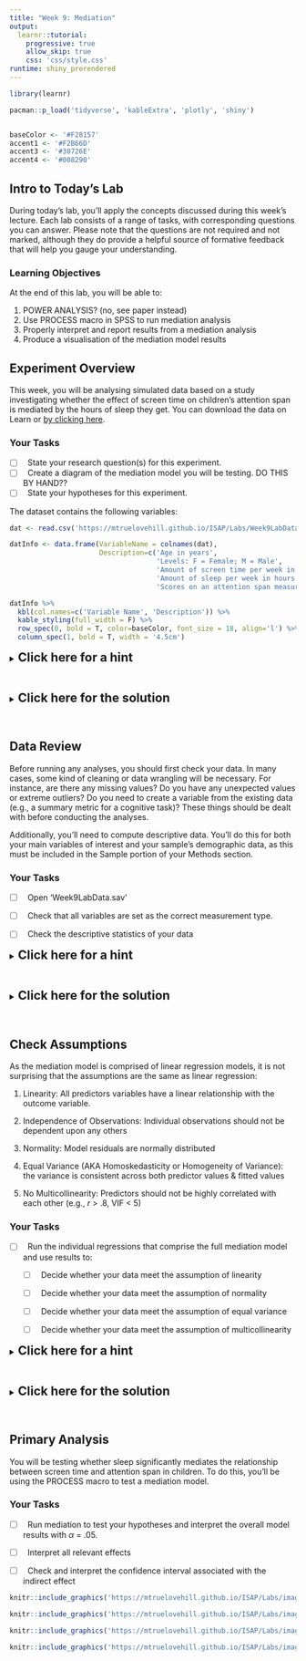 ```yaml
---
title: "Week 9: Mediation"
output:
  learnr::tutorial:
    progressive: true
    allow_skip: true
    css: 'css/style.css'
runtime: shiny_prerendered
---
```


```r
library(learnr)

pacman::p_load('tidyverse', 'kableExtra', 'plotly', 'shiny')


baseColor <- '#F28157'
accent1 <- '#F2B66D'
accent3 <- '#30726E'
accent4 <- '#008290'
```


## Intro to Today's Lab

During today's lab, you'll apply the concepts discussed during this week's lecture. Each lab consists of a range of tasks, with corresponding questions you can answer. Please note that the questions are not required and not marked, although they do provide a helpful source of formative feedback that will help you gauge your understanding. 

### Learning Objectives
At the end of this lab, you will be able to:

1. POWER ANALYSIS? (no, see paper instead)
2. Use PROCESS macro in SPSS to run mediation analysis
3. Properly interpret and report results from a mediation analysis
4. Produce a visualisation of the mediation model results


## Experiment Overview

This week, you will be analysing simulated data based on a study investigating whether the effect of screen time on children's attention span is mediated by the hours of sleep they get. You can download the data on Learn or [by clicking here](https://mtruelovehill.github.io/ISAP/Labs/Week9LabData.sav).

### Your Tasks
+ [ ] $\ $ State your research question(s) for this experiment.
+ [ ] $\ $ Create a diagram of the mediation model you will be testing. DO THIS BY HAND??
+ [ ] $\ $ State your hypotheses for this experiment.

The dataset contains the following variables:

```r
dat <- read.csv('https://mtruelovehill.github.io/ISAP/Labs/Week9LabData.csv')

datInfo <- data.frame(VariableName = colnames(dat),
                      Description=c('Age in years',
                                    'Levels: F = Female; M = Male',
                                    'Amount of screen time per week in hours',
                                    'Amount of sleep per week in hours',
                                    'Scores on an attention span measure; values may range between 50-80'))

datInfo %>%
  kbl(col.names=c('Variable Name', 'Description')) %>%
  kable_styling(full_width = F) %>%
  row_spec(0, bold = T, color=baseColor, font_size = 18, align='l') %>%
  column_spec(1, bold = T, width = '4.5cm')
```


<div class="container">
<details><summary><span style = "font-weight: bold; font-size: 16pt"> Click here for a hint </span></summary>

HINT HERE

</details>
</div>
</br>

<div class="container">
<details><summary><span style = "font-weight: bold; font-size: 16pt"> Click here for the solution </span></summary>

SOLUTION HERE

</details>
</div>
</br>


## Data Review

Before running any analyses, you should first check your data. In many cases, some kind of cleaning or data wrangling will be necessary. For instance, are there any missing values? Do you have any unexpected values or extreme outliers? Do you need to create a variable from the existing data (e.g., a summary metric for a cognitive task)? These things should be dealt with before conducting the analyses.

Additionally, you'll need to compute descriptive data. You'll do this for both your main variables of interest and your sample's demographic data, as this must be included in the Sample portion of your Methods section. 

### Your Tasks

+ [ ] $\ $ Open 'Week9LabData.sav'

+ [ ] $\ $ Check that all variables are set as the correct measurement type. 

+ [ ] $\ $ Check the descriptive statistics of your data

<div class="container">
<details><summary><span style = "font-weight: bold; font-size: 16pt"> Click here for a hint </span></summary>

For continuous variables, the descriptive statistics to check are mean and standard deviation. It's also useful to check the minimum and maximum so you can easily identify values outside of your expected range. For categorical variables, you'll check the frequency of participants in each group. It may also be useful to check the mode.


</details>
</div>
</br>

<div class="container">
<details><summary><span style = "font-weight: bold; font-size: 16pt"> Click here for the solution </span></summary>

* `Age` - Scale

* `Gender` - Nominal

* `Screen` - Scale

* `Sleep` - Scale

* `Att` - Scale

`Age` should be set as scale. Otherwise all variables are coded properly.

<br>
<span style = "font-weight: bold; font-size: 14pt"> Check Descriptive Statistics </span>

**Categorical Variables:** The only categorical variable in this week's dataset is `Gender`. Click *Analyze>Descriptive Statistics>Frequencies*, then add `Gender` to the 'Variable(s)' box. Make sure 'Display frequency tables' is checked, then click 'OK'. You should see the following output:

```r
knitr::include_graphics('https://mtruelovehill.github.io/ISAP/Labs/images/week9_genDist.png')
```


**Continuous Variables:** All remaining variables are continuous. Click *Analyze>Descriptive Statistics>Frequencies*, then add these to the 'Variable(s)' box. Make sure 'Display frequency tables' is not ticked, then click 'Statistics'. Tick 'Mean', 'Std. Deviation', 'Minimum', and 'Maximum'. Click 'Continue', then 'OK'. You should see the following output:

```r
knitr::include_graphics('https://mtruelovehill.github.io/ISAP/Labs/images/week9_descriptives.png')
```


</details>
</div>
</br>

## Check Assumptions

As the mediation model is comprised of linear regression models, it is not surprising that the assumptions are the same as linear regression: 

(1) Linearity: All predictors variables have a linear relationship with the outcome variable.

(2) Independence of Observations: Individual observations should not be dependent upon any others

(3) Normality: Model residuals are normally distributed

(4) Equal Variance (AKA Homoskedasticity or Homogeneity of Variance): the variance is consistent across both predictor values & fitted values

(5) No Multicollinearity: Predictors should not be highly correlated with each other (e.g., $r$ > .8, VIF < 5)


### Your Tasks

+ [ ] $\ $ Run the individual regressions that comprise the full mediation model and use results to:

  + [ ] $\ $ Decide whether your data meet the assumption of linearity

  + [ ] $\ $ Decide whether your data meet the assumption of normality

  + [ ] $\ $ Decide whether your data meet the assumption of equal variance

  + [ ] $\ $ Decide whether your data meet the assumption of multicollinearity

<div class="container">
<details><summary><span style = "font-weight: bold; font-size: 16pt"> Click here for a hint </span></summary>

This mediation model is comprised of the following regression models:

$Sleep_i \sim \beta_0 + \beta_1ScreenTime_i + \epsilon_i$


$Attention_i \sim \beta_0 + \beta_1ScreenTime_i + \beta_2Sleep_i + \epsilon_i$

</details>
</div>
</br>

<div class="container">
<details><summary><span style = "font-weight: bold; font-size: 16pt"> Click here for the solution </span></summary>

<span style = "font-weight: bold; font-size: 14pt"> **Model 1 Assumptions: `Sleep` ~ `Screen` ** </span>

To test this model's assumptions, navigate to  *Analyze > Regression > Linear*. Add your outcome variable, `Sleep`, to the 'Dependent' box and your predictor, `Screen`, to the 'Independent(s)' box.

To produce the histogram, P-P plot, and the plot of residuals by predicted values, click 'Plots', move the ZRESID variable (which reflects the standardized residual) into the Y box and the ZPRED variable (which reflects the standardized model-predicted value of well-being for each individual) into the X box. Make sure both 'Histogram' and 'Normal probability plot' is ticked.

Click 'Continue'. To check for multicollinearity, click 'Statistics' and tick 'Collinearity diagnostics': 

```r
knitr::include_graphics('https://mtruelovehill.github.io/PRM/Labs/images/week8_lrStats.png')
```

Click 'Continue' and then 'OK'. 

We will assume that the study design effectively addressed the assumption of independence.

First, have a look at the histogram:

```r
knitr::include_graphics('https://mtruelovehill.github.io/ISAP/Labs/images/week9_m1Hist.png')
```

In general, we see a nice symmetrical bell curve, with most observations falling near the mean value and fewer observations in the tails. There does not appear to be issues with normality, which the P-P plot confirms:

```r
knitr::include_graphics('https://mtruelovehill.github.io/ISAP/Labs/images/week9_m1PP.png')
```

All points fall along the black diagonal which indicates where we would expect the data to fall if they were perfectly normal. Based on these two plots, we can assume the data are normal.


Inspection of the residuals by predicted values plot shows a cloud of points, with no unusual patterns: 
```r
knitr::include_graphics('https://mtruelovehill.github.io/ISAP/Labs/images/week9_m1ResidPred.png')
```
This suggests both linearity and homogeneity of variance assumptions are met. 

As this is a simple linear model (only a single predictor), there is no risk of multicollinearity. 


<span style = "font-weight: bold; font-size: 14pt"> **Model 1 Assumptions: `Attention` ~ `Screen` + `Sleep` ** </span>

Navigate to  *Analyze > Regression > Linear*. Replace `Sleep` with `Att` in the 'Dependent' box and add `Sleep` instead to the 'Independent(s)' box (along with `Screen`). All other settings can be left as is.

Both the histogram and P-P plot indicate that residuals are normally distributed:

```r
knitr::include_graphics('https://mtruelovehill.github.io/ISAP/Labs/images/week9_m2Hist.png')
```

```r
knitr::include_graphics('https://mtruelovehill.github.io/ISAP/Labs/images/week9_m2PP.png')
```

As before, the residuals by predicted values plot shows no issues with nonlinearity or heterogeneity:
```r
knitr::include_graphics('https://mtruelovehill.github.io/ISAP/Labs/images/week9_m2ResidPred.png')
```

A check of the VIF values to assess multicollinearity indicates that the predictors are not problematically correlated:
```r
knitr::include_graphics('https://mtruelovehill.github.io/ISAP/Labs/images/week9_m2VIF.png')
```

</details>
</div>
</br>


## Primary Analysis

You will be testing whether sleep significantly mediates the relationship between screen time and attention span in children. To do this, you'll be using the PROCESS macro to test a mediation model. 


### Your Tasks

+ [ ] $\ $ Run mediation to test your hypotheses and interpret the overall model results with $\alpha$ = .05.

+ [ ] $\ $ Interpret all relevant effects

+ [ ] $\ $ Check and interpret the confidence interval associated with the indirect effect


```r
knitr::include_graphics('https://mtruelovehill.github.io/ISAP/Labs/images/week9_processMod.png')
```

```r
knitr::include_graphics('https://mtruelovehill.github.io/ISAP/Labs/images/week9_m1Output.png')
```

```r
knitr::include_graphics('https://mtruelovehill.github.io/ISAP/Labs/images/week9_m2Output.png')
```

```r
knitr::include_graphics('https://mtruelovehill.github.io/ISAP/Labs/images/week9_medEffs.png')
```
